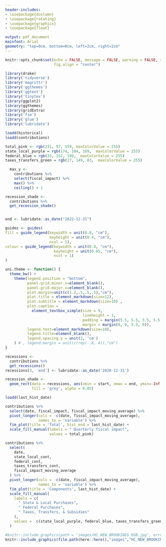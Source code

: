 ```yaml
---
header-includes:
- \usepackage{dcolumn}
- \usepackage{rotating}
- \usepackage{graphicx}
- \usepackage{float}

output: pdf_document
mainfont: Arial 
geometry: "top=0cm, bottom=0cm, left=2cm, right=2cm"
---
```

\pagenumbering{gobble}

```r
knitr::opts_chunk$set(echo = FALSE, message = FALSE, warning = FALSE, results = 'asis',
                      fig.align = "center")

```

```r
library(drake)
library('tidyverse')
library('magrittr')
library('ggthemes')
library('ggtext')
library('tinytex')
library(ggplot2)
library(ggthemes)
library(gridExtra)
library('fim')
library('glue')
library('lubridate')
```

```r
loadd(historical)
loadd(contributions)
```

```r
total_pink <- rgb(231, 97, 159, maxColorValue = 255)
state_local_purple = rgb(174, 104, 169,  maxColorValue = 255)
federal_blue = rgb(33, 152, 199,  maxColorValue = 255)
taxes_transfers_green = rgb(27, 149, 83,  maxColorValue = 255)

  max_y <-
    contributions %>%
    select(fiscal_impact) %>%
    max() %>%
    ceiling() + 1

recession_shade <- 
  contributions %>%
  get_recession_shade()


end <- lubridate::as_date("2022-12-31")

guidez <- guides(
fill = guide_legend(keywidth = unit(0.8, "cm"),
                    keyheight = unit(0.4, "cm"), 
                    ncol = 1),
colour = guide_legend(keywidth = unit(0.8, "cm"),
                      keyheight = unit(0.05, "cm"), 
                      ncol = 1)
)


```

```r
uni.theme <- function() {
  theme_bw() +
    theme(legend.position = "bottom", 
          panel.grid.minor.x=element_blank(),
          panel.grid.major.x=element_blank(),
          plot.margin=unit(c(1.2,.5,.5,.5),"cm"),
          plot.title = element_markdown(size=12),
          plot.subtitle = element_markdown(size=10) , 
          plot.caption = 
            element_textbox_simple(size = 9,
                                   lineheight = 1,
                                   padding = margin(5.5, 5.5, 5.5, 5.5),
                                   margin = margin(0, 0, 5.5, 0)),
          legend.text=element_markdown(size=10), 
          legend.title=element_blank(),
          legend.spacing.y = unit(2, 'cm')
    ) # , legend.margin = unit(c(rep(-.8, 4)),"cm")
}

```

```r
recessions <-
  contributions %>%
  get_recessions() 
recessions[3, 'end'] <- lubridate::as_date('2020-12-31')

recession_shade <-
  geom_rect(data = recessions, aes(xmin = start, xmax = end, ymin=-Inf, ymax=+Inf),
            fill = 'grey', alpha = 0.05)
```


```r
loadd(last_hist_date)

contributions %>%
  select(date, fiscal_impact, fiscal_impact_moving_average) %>%
  pivot_longer(cols = -c(date, fiscal_impact_moving_average),
               names_to = 'variable') %>%
  fim_plot(title = 'Total', hist_end = last_hist_date) +
  scale_fill_manual(labels = " Quarterly fiscal impact",
                    values = total_pink) 

contributions %>%
  select(
    date,
    state_local_cont,
    federal_cont,
    taxes_transfers_cont,
    fiscal_impact_moving_average
  ) %>%
  pivot_longer(cols = -c(date, fiscal_impact_moving_average),
               names_to = 'variable') %>%
  fim_plot(title = 'Components', last_hist_date) +
  scale_fill_manual(
    labels = c(
      " State & Local Purchases",
      " Federal Purchases",
      " Taxes, Transfers, & Subsidies"
    ),
    values =  c(state_local_purple, federal_blue, taxes_transfers_green)
  )
```


```r
#knitr::include_graphics(path = 'images/HC_NEW_BROOKINGS_RGB.jpg', error = FALSE)
knitr::include_graphics(file.path(here::here(),"images","HC_NEW_BROOKINGS_RGB.jpg"))
```